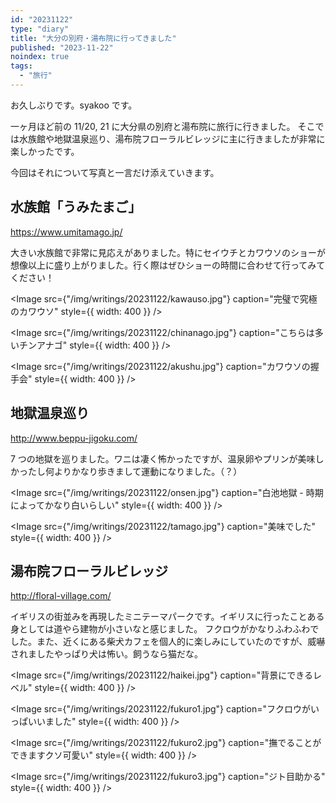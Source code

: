 ```yaml
---
id: "20231122"
type: "diary"
title: "大分の別府・湯布院に行ってきました"
published: "2023-11-22"
noindex: true
tags:
  - "旅行"
---
```


お久しぶりです。syakoo です。

一ヶ月ほど前の 11/20, 21 に大分県の別府と湯布院に旅行に行きました。
そこでは水族館や地獄温泉巡り、湯布院フローラルビレッジに主に行きましたが非常に楽しかったです。

今回はそれについて写真と一言だけ添えていきます。

## 水族館「うみたまご」

https://www.umitamago.jp/

大きい水族館で非常に見応えがありました。特にセイウチとカワウソのショーが想像以上に盛り上がりました。行く際はぜひショーの時間に合わせて行ってみてください！

<Image
  src={"/img/writings/20231122/kawauso.jpg"}
  caption="完璧で究極のカワウソ"
  style={{ width: 400 }}
/>

<Image
  src={"/img/writings/20231122/chinanago.jpg"}
  caption="こちらは多いチンアナゴ"
  style={{ width: 400 }}
/>

<Image
  src={"/img/writings/20231122/akushu.jpg"}
  caption="カワウソの握手会"
  style={{ width: 400 }}
/>

## 地獄温泉巡り

http://www.beppu-jigoku.com/

7 つの地獄を巡りました。ワニは凄く怖かったですが、温泉卵やプリンが美味しかったし何よりかなり歩きまして運動になりました。（？）

<Image
  src={"/img/writings/20231122/onsen.jpg"}
  caption="白池地獄 - 時期によってかなり白いらしい"
  style={{ width: 400 }}
/>

<Image
  src={"/img/writings/20231122/tamago.jpg"}
  caption="美味でした"
  style={{ width: 400 }}
/>

## 湯布院フローラルビレッジ

http://floral-village.com/

イギリスの街並みを再現したミニテーマパークです。イギリスに行ったことある身としては道やら建物が小さいなと感じました。
フクロウがかなりふわふわでした。また、近くにある柴犬カフェを個人的に楽しみにしていたのですが、威嚇されましたやっぱり犬は怖い。飼うなら猫だな。

<Image
  src={"/img/writings/20231122/haikei.jpg"}
  caption="背景にできるレベル"
  style={{ width: 400 }}
/>

<Image
  src={"/img/writings/20231122/fukuro1.jpg"}
  caption="フクロウがいっぱいいました"
  style={{ width: 400 }}
/>

<Image
  src={"/img/writings/20231122/fukuro2.jpg"}
  caption="撫でることができますクソ可愛い"
  style={{ width: 400 }}
/>

<Image
  src={"/img/writings/20231122/fukuro3.jpg"}
  caption="ジト目助かる"
  style={{ width: 400 }}
/>
